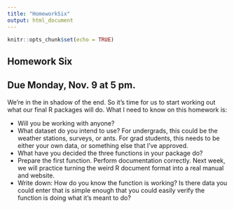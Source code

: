 ```yaml
---
title: "HomeworkSix"
output: html_document
---
```


```r
knitr::opts_chunk$set(echo = TRUE)
```
## Homework Six
## Due Monday, Nov. 9 at 5 pm.

We're in the in shadow of the end. So it's time for us to start working out what our final R packages will do. What I need to know on this homework is:

+ Will you be working with anyone? 
+ What dataset do you intend to use? For undergrads, this could be the weather stations, surveys, or ants. For grad students, this needs to be either your own data, or something else that I've approved. 
+ What have you decided the three functions in your package do?
+ Prepare the first function. Perform documentation correctly. Next week, we will practice turning the weird R document format into a real manual and website.
+ Write down: How do you know the function is working? Is there data you could enter that is simple enough that you could easily verify the function is doing what it's meant to do? 
